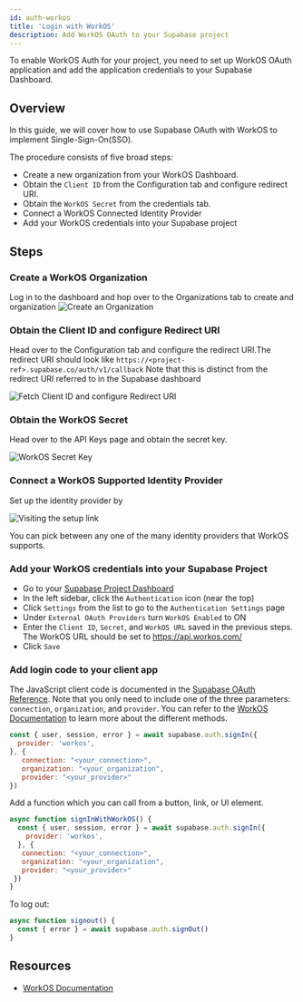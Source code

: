 ```yaml
---
id: auth-workos
title: 'Login with WorkOS'
description: Add WorkOS OAuth to your Supabase project
---
```



To enable WorkOS Auth for your project, you need to set up WorkOS OAuth application and add the application credentials to your Supabase Dashboard.

## Overview

In this guide, we will cover how to use Supabase OAuth with WorkOS to implement Single-Sign-On(SSO).

The procedure consists of five broad steps:

- Create a new organization from your WorkOS Dashboard.
- Obtain the `Client ID` from the Configuration tab and configure redirect URI.
- Obtain the `WorkOS Secret` from the credentials tab.
- Connect a WorkOS Connected Identity Provider
- Add your WorkOS credentials into your Supabase project

## Steps

### Create a WorkOS Organization

Log in to the dashboard and hop over to the Organizations tab to create and organization
![Create an Organization](/img/guides/auth-workos/workos-create-organization.png)

### Obtain the Client ID and configure Redirect URI

Head over to the Configuration tab and configure the redirect URI.The redirect URI should look like `https://<project-ref>.supabase.co/auth/v1/callback`
Note that this is distinct from the redirect URI referred to in the Supabase dashboard

![Fetch Client ID and configure Redirect URI](/img/guides/auth-workos/workos-clientid-redirect-uri.png)

### Obtain the WorkOS Secret

Head over to the API Keys page and obtain the secret key.

![WorkOS Secret Key](/img/guides/auth-workos/workos-secret-key.png)

### Connect a WorkOS Supported Identity Provider

Set up the identity provider by

![Visiting the setup link](/img/guides/auth-workos/workos-setup-identity-provider.png)

You can pick between any one of the many identity providers that WorkOS supports.

### Add your WorkOS credentials into your Supabase Project

- Go to your [Supabase Project Dashboard](https://app.supabase.com)
- In the left sidebar, click the `Authentication` icon (near the top)
- Click `Settings` from the list to go to the `Authentication Settings` page
- Under `External OAuth Providers` turn `WorkOS Enabled` to ON
- Enter the `Client ID`, `Secret`, and `WorkOS URL` saved in the previous steps. The WorkOS URL should be set to https://api.workos.com/
- Click `Save`



### Add login code to your client app

The JavaScript client code is documented in the [Supabase OAuth Reference](/docs/reference/javascript/auth-signin#sign-in-using-third-party-providers). Note that you only need to include one of the three parameters: `connection`, `organization`, and `provider`.
You can refer to the [WorkOS Documentation](https://workos.com/docs/reference/sso/authorize/) to learn more about the different methods.

```js
const { user, session, error } = await supabase.auth.signIn({
  provider: 'workos',
}, {
   connection: "<your_connection>",
   organization: "<your_organization",
   provider: "<your_provider>"
})
```

Add a function which you can call from a button, link, or UI element.

```js
async function signInWithWorkOS() {
  const { user, session, error } = await supabase.auth.signIn({
    provider: 'workos',
  }, {
   connection: "<your_connection>",
   organization: "<your_organization",
   provider: "<your_provider>"
 })
}
```

To log out:

```js
async function signout() {
  const { error } = await supabase.auth.signOut()
}
```

## Resources

- [WorkOS Documentation](https://workos.com/docs/sso/guide)
